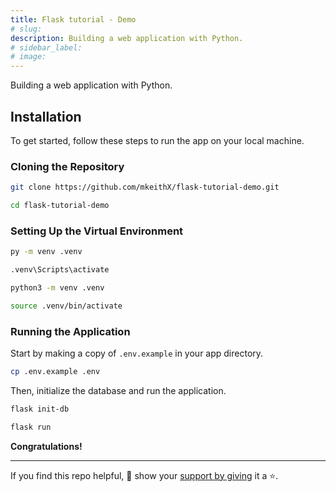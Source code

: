 ```yaml
---
title: Flask tutorial - Demo
# slug: 
description: Building a web application with Python.
# sidebar_label: 
# image: 
---
```



Building a web application with Python.

## Installation

To get started, follow these steps to run the app on your local machine.

### Cloning the Repository

```bash
git clone https://github.com/mkeithX/flask-tutorial-demo.git
```

```bash
cd flask-tutorial-demo
```

### Setting Up the Virtual Environment


<Tabs>
  <TabItem value="nt" label="Windows" default>
    
```bash
py -m venv .venv
```
```bash
.venv\Scripts\activate
```
  </TabItem>
  <TabItem value="ln" label="Unix">

```bash
python3 -m venv .venv
```

```bash
source .venv/bin/activate
```

  </TabItem>
</Tabs>


### Running the Application

Start by making a copy of `.env.example` in your app directory.

```bash
cp .env.example .env
```

Then, initialize the database and run the application.

```bash
flask init-db
```

```bash
flask run
```

**Congratulations!**

---
If you find this repo helpful, 🙏 show your [support by giving](https://github.com/mkeithX/flask-tutorial-demo) it a ⭐.

